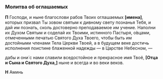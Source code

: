 <span id="oglashaemie" />

### Молитва об оглашаемых

**П** Господи, и ныне благослови рабов Твоих оглашаемых **[имена]**, которых призвал Ты зовом святым к дивному свету познанья Тебя, и дай им познать, сколь достоверно преподаваемое им учение. Наполни их Духом Святым и соделай их Твоими, истинного Пастыря, о́вцами, отмеченными печатью Святого Духа Твоего, чтобы быть им достойными членами Тела Церкви Твоей, а в будущем веке достичь исполнения поистине блаженной надежды — в Царстве Небесном, —

дабы и они́ с нами славили вседостойное и прекрасное имя Твоё, **[**Отца и Сына и Святого Духа,**]** ныне и всегда и во веки веков.

**Н** Аминь
